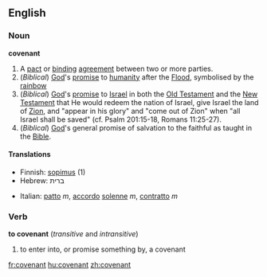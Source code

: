 ==English==
===Noun===
'''covenant'''
#A [[pact]] or [[binding]] [[agreement]] between two or more parties.
#(''Biblical'') [[God]]'s [[promise]] to [[humanity]] after the [[Flood]], symbolised by the [[rainbow]]
#(''Biblical'') [[God]]'s [[promise]] to [[Israel]] in both the [[Old Testament]] and the [[New Testament]] that He would redeem the nation of Israel, give Israel the land of [[Zion]], and "appear in his glory" and "come out of Zion" when "all Israel shall be saved" (cf. Psalm 201:15-18, Romans 11:25-27).
#(''Biblical'') [[God]]'s general promise of salvation to the faithful as taught in the [[Bible]].

====Translations====
{{top}}
*Finnish: [[sopimus]] (1)
*Hebrew: ברית
{{mid}}
*Italian: [[patto]] ''m'', [[accordo]] [[solenne]] ''m'', [[contratto]] ''m''
{{bottom}}

===Verb===
'''to covenant'''  (''transitive'' and ''intransitive'')
# to enter into, or promise something by, a covenant

[[fr:covenant]]
[[hu:covenant]]
[[zh:covenant]]
